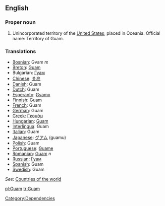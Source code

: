 ==English==

===Proper noun===

# Unincorporated territory of the [[United States]]; placed in Oceania. Official name: Territory of Guam.

===Translations===
*[[Bosnian]]: Gvam ''m''
*[[Breton]]: [[Guam]]
*Bulgarian: [[Гуам]]
*[[Chinese]]: [[关岛]]
*[[Danish]]: Guam
*[[Dutch]]: Guam
*[[Esperanto]]: [[Gvamo]]
*[[Finnish]]: Guam
*[[French]]: Guam
*[[German]]: Guam
*[[Greek]]: [[Γκουάμ]]
*[[Hungarian]]: [[Guam]]
*[[Interlingua]]: Guam
*[[Italian]]: Guam
*[[Japanese]]: [[グアム]] (guamu)
*[[Polish]]: Guam
*[[Portuguese]]: [[Guame]]
*[[Romanian]]: [[Guam]] ''n''
*[[Russian]]: [[Гуам]]
*[[Spanish]]: Guam
*[[Swedish]]: Guam

''See'': [[Countries of the world]]

[[pl:Guam]]
[[tr:Guam]]
[[Category:Dependencies]]